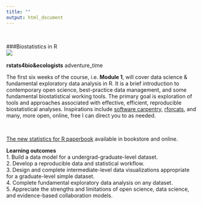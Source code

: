 ```yaml
---
title: ""
output: html_document
---
```

<br>

###Biostatistics in R  
![](./stats.JPG)  
<br>
**rstats4bio&ecologists**
adventure_time  

The first six weeks of the course, i.e. **Module 1**, will cover data science & fundamental exploratory data analysis in R.  It is a brief introduction to contemporary open science, best-practice data management, and some fundamental biostatistical working tools. The primary goal is exploration of tools and approaches associated with effective, efficient, reproducible biostatistical analyses. Inspirations include [software carpentry](http://software-carpentry.org), [rforcats](http://rforcats.net), and many, more open, online, free I can direct you to as needed. 

<br>  

[The new statistics for R paperbook](https://global.oup.com/academic/product/the-new-statistics-with-r-9780198729068?cc=us&lang=en&) available in bookstore and online.  

**Learning outcomes**  
1.	Build a data model for a undergrad-graduate-level dataset.  
2.	Develop a reproducible data and statistical workflow.  
3.	Design and complete intermediate-level data visualizations appropriate for a graduate-level simple dataset.  
4.	Complete fundamental exploratory data analysis on any dataset.  
5.	Appreciate the strengths and limitations of open science, data science, and evidence-based collaboration models.  







